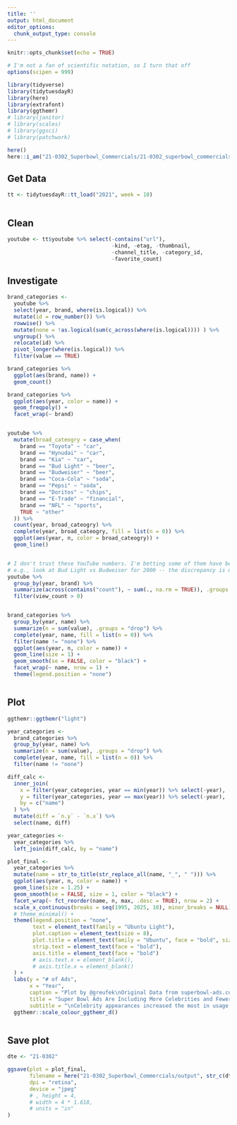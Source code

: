 ```yaml
---
title: ''
output: html_document
editor_options: 
  chunk_output_type: console
---
```


```r
knitr::opts_chunk$set(echo = TRUE)

# I'm not a fan of scientific notation, so I turn that off
options(scipen = 999)

library(tidyverse)
library(tidytuesdayR)
library(here)
library(extrafont)
library(ggthemr)
# library(janitor)
# library(scales)
# library(ggsci)
# library(patchwork)

here()
here::i_am("21-0302_Superbowl_Commercials/21-0302_superbowl_commercials.Rmd")

```

## Get Data

```r
tt <- tidytuesdayR::tt_load("2021", week = 10)



```

## Clean

```r
youtube <- tt$youtube %>% select(-contains("url"), 
                                 -kind, -etag, -thumbnail, 
                                 -channel_title, -category_id, 
                                 -favorite_count)
```


## Investigate

```r
brand_categories <- 
  youtube %>% 
  select(year, brand, where(is.logical)) %>%
  mutate(id = row_number()) %>% 
  rowwise() %>% 
  mutate(none = !as.logical(sum(c_across(where(is.logical)))) ) %>% 
  ungroup() %>% 
  relocate(id) %>% 
  pivot_longer(where(is.logical)) %>% 
  filter(value == TRUE)

brand_categories %>% 
  ggplot(aes(brand, name)) + 
  geom_count()

brand_categories %>% 
  ggplot(aes(year, color = name)) + 
  geom_freqpoly() + 
  facet_wrap(~ brand)


youtube %>% 
  mutate(broad_cateogry = case_when(
    brand == "Toyota" ~ "car",
    brand == "Hynudai" ~ "car",
    brand == "Kia" ~ "car",
    brand == "Bud Light" ~ "beer",
    brand == "Budweiser" ~ "beer",
    brand == "Coca-Cola" ~ "soda",
    brand == "Pepsi" ~ "soda",
    brand == "Doritos" ~ "chips",
    brand == "E-Trade" ~ "financial", 
    brand == "NFL" ~ "sports",
    TRUE ~ "other"
  )) %>% 
  count(year, broad_cateogry) %>% 
  complete(year, broad_cateogry, fill = list(n = 0)) %>% 
  ggplot(aes(year, n, color = broad_cateogry)) +
  geom_line()


# I don't trust these YouTube numbers. I'm betting some of them have been up longer than others and thus have much larger view counts, etc.
# e.g., look at Bud Light vs Budweiser for 2000 -- the discrepancy is massive
youtube %>% 
  group_by(year, brand) %>% 
  summarize(across(contains("count"), ~ sum(., na.rm = TRUE)), .groups = "drop") %>% 
  filter(view_count > 0)


brand_categories %>% 
  group_by(year, name) %>% 
  summarize(n = sum(value), .groups = "drop") %>% 
  complete(year, name, fill = list(n = 0)) %>%
  filter(name != "none") %>%
  ggplot(aes(year, n, color = name)) + 
  geom_line(size = 1) + 
  geom_smooth(se = FALSE, color = "black") +
  facet_wrap(~ name, nrow = 1) + 
  theme(legend.position = "none") 



```



## Plot

```r
ggthemr::ggthemr("light")

year_categories <- 
  brand_categories %>% 
  group_by(year, name) %>% 
  summarize(n = sum(value), .groups = "drop") %>% 
  complete(year, name, fill = list(n = 0)) %>%
  filter(name != "none")

diff_calc <- 
  inner_join(
    x = filter(year_categories, year == min(year)) %>% select(-year), 
    y = filter(year_categories, year == max(year)) %>% select(-year),
    by = c("name")
  ) %>%  
  mutate(diff = `n.y` - `n.x`) %>% 
  select(name, diff)

year_categories <- 
  year_categories %>% 
  left_join(diff_calc, by = "name")

plot_final <- 
  year_categories %>% 
  mutate(name = str_to_title(str_replace_all(name, "_", " "))) %>% 
  ggplot(aes(year, n, color = name)) + 
  geom_line(size = 1.25) + 
  geom_smooth(se = FALSE, size = 1, color = "black") +
  facet_wrap(~ fct_reorder(name, n, max, .desc = TRUE), nrow = 2) + 
  scale_x_continuous(breaks = seq(1995, 2025, 10), minor_breaks = NULL) +
  # theme_minimal() + 
  theme(legend.position = "none", 
        text = element_text(family = "Ubuntu Light"),
        plot.caption = element_text(size = 8), 
        plot.title = element_text(family = "Ubuntu", face = "bold", size = 18), 
        strip.text = element_text(face = "bold"), 
        axis.title = element_text(face = "bold")
        # axis.text.x = element_blank(), 
        # axis.title.x = element_blank()
  ) + 
  labs(y = "# of Ads", 
       x = "Year", 
       caption = "Plot by @greufek\nOriginal Data from superbowl-ads.com and FiveThirtyEight\nData accessed via Tidy Tuesday", 
       title = "Super Bowl Ads Are Including More Celebrities and Fewer Animals", 
       subtitle = "\nCelebrity appearances increased the most in usage from the 223 ads aired by the top 10 brands in Super Bowls from 2000-2020.\n\nAds containing animals or leveraging sex appeal no longer appear to be as common a marketing strategy as they once were.\n\nFunny ads, while still popular overall, have dropped off significantly in usage as well.\n") +
  ggthemr::scale_colour_ggthemr_d()



```


## Save plot 



```r
dte <- "21-0302"

ggsave(plot = plot_final,
       filename = here("21-0302_Superbowl_Commercials/output", str_c(dte, "_super_bowl_ads.jpeg")),
       dpi = "retina",
       device = "jpeg" 
       # , height = 4,
       # width = 4 * 1.618,
       # units = "in"
)


```


